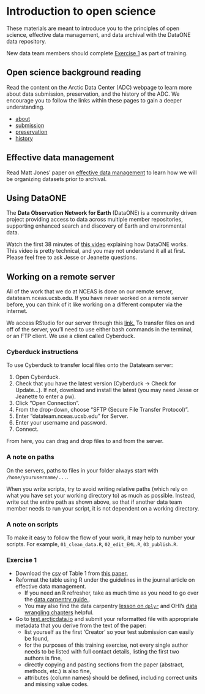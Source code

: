 # Introduction to open science

These materials are meant to introduce you to the principles of open science, effective data management, and data archival with the DataONE data repository.

New data team members should complete [Exercise 1](#exercise1) as part of training.

## Open science background reading

Read the content on the Arctic Data Center (ADC) webpage to learn more about data submission, preservation, and the history of the ADC. We encourage you to follow the links within these pages to gain a deeper understanding.

* [about](https://arcticdata.io/about/)
* [submission](https://arcticdata.io/submit/)
* [preservation](https://arcticdata.io/preservation/)
* [history](https://arcticdata.io/history/)

## Effective data management

Read Matt Jones' paper on [effective data management](http://www.jstor.org/stable/pdf/bullecosociamer.90.2.205.pdf?refreqid=excelsior:086f3755ac689fab9f491f083875cb0c) to learn how we will be organizing datasets prior to archival.

## Using DataONE

The **Data Observation Network for Earth** (DataONE) is a community driven project providing access to data across multiple member repositories, supporting enhanced search and discovery of Earth and environmental data.

Watch the first 38 minutes of [this video](https://drive.google.com/drive/u/0/folders/0BxXanx5RKvlgSV9CYTRlTHJ4VzQ) explaining how DataONE works. This video is pretty technical, and you may not understand it all at first. Please feel free to ask Jesse or Jeanette questions.

## Working on a remote server

All of the work that we do at NCEAS is done on our remote server, datateam.nceas.ucsb.edu. If you have never worked on a remote server before, you can think of it like working on a different computer via the internet. 

We access RStudio for our server through this [link.](https://datateam.nceas.ucsb.edu/rstudio/) To transfer files on and off of the server, you'll need to use either bash commands in the terminal, or an FTP client. We use a client called Cyberduck.

### Cyberduck instructions

To use Cyberduck to transfer local files onto the Datateam server:

1) Open Cyberduck.
2) Check that you have the latest version (Cyberduck -> Check for Update...). If not, download and install the latest (you may need Jesse or Jeanette to enter a pw).
3) Click "Open Connection".
4) From the drop-down, choose "SFTP (Secure File Transfer Protocol)".
5) Enter "datateam.nceas.ucsb.edu" for Server.
6) Enter your username and password.
7) Connect.

From here, you can drag and drop files to and from the server.

### A note on paths

On the servers, paths to files in your folder always start with `/home/yourusername/...`.

When you write scripts, try to avoid writing relative paths (which rely on what you have set your working directory to) as much as possible. Instead, write out the entire path as shown above, so that if another data team member needs to run your script, it is not dependent on a working directory.

### A note on scripts

To make it easy to follow the flow of your work, it may help to number your scripts. For example, `01_clean_data.R`, `02_edit_EML.R`, `03_publish.R`.

### Exercise 1 {#exercise1}

* Download the [csv](data/Loranty_2016_Environ._Res._Lett._11_095008.csv) of Table 1 from [this paper.](http://iopscience.iop.org/article/10.1088/1748-9326/11/9/095008/meta)
* Reformat the table using R under the guidelines in the journal article on effective data management.
    + If you need an R refresher, take as much time as you need to go over the [data carpentry guide.](http://www.datacarpentry.org/R-ecology-lesson/01-intro-to-r.html).
    + You may also find the data carpentry [lesson on `dplyr`](http://www.datacarpentry.org/R-ecology-lesson/03-dplyr.html) and OHI's [data wrangling chapters](http://ohi-science.org/data-science-training/dplyr.html) helpful.
* Go to [test.arcticdata.io](https://test.arcticdata.io/#data) and submit your reformatted file with appropriate metadata that you derive from the text of the paper:
    + list yourself as the first 'Creator' so your test submission can easily be found,
    + for the purposes of this training exercise, not every single author needs to be listed with full contact details, listing the first two authors is fine,
    + directly copying and pasting sections from the paper (abstract, methods, etc.) is also fine,
    + attributes (column names) should be defined, including correct units and missing value codes.
